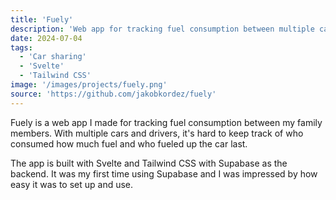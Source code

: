 ```yaml
---
title: 'Fuely'
description: 'Web app for tracking fuel consumption between multiple car users'
date: 2024-07-04
tags:
  - 'Car sharing'
  - 'Svelte'
  - 'Tailwind CSS'
image: '/images/projects/fuely.png'
source: 'https://github.com/jakobkordez/fuely'
---
```


Fuely is a web app I made for tracking fuel consumption between my family members.
With multiple cars and drivers, it's hard to keep track of who consumed how much fuel and who fueled up the car last.

The app is built with Svelte and Tailwind CSS with Supabase as the backend.
It was my first time using Supabase and I was impressed by how easy it was to set up and use.
